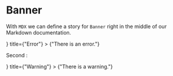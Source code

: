 
<Meta title="MDX/Banner" component={Banner} />

# Banner

With `MDX` we can define a story for `Banner` right in the middle of our
Markdown documentation.

<Canvas>
  <Story name="danger">
    <Wrapper>
      <Banner
        variant="danger"
        icon={<i className="fas fa-exclamation-triangle" />}
        title={"Error"}
      >
        {"There is an error."}
      </Banner>
    </Wrapper>
  </Story>
</Canvas>

Second :

<Canvas>
  <Story name="warning">
    <Wrapper>
      <Banner
        variant="warning"
        icon={<i className="fas fa-exclamation-triangle" />}
        title={"Warning"}
      >
        {"There is a warning."}
      </Banner>
    </Wrapper>
  </Story>
</Canvas>
